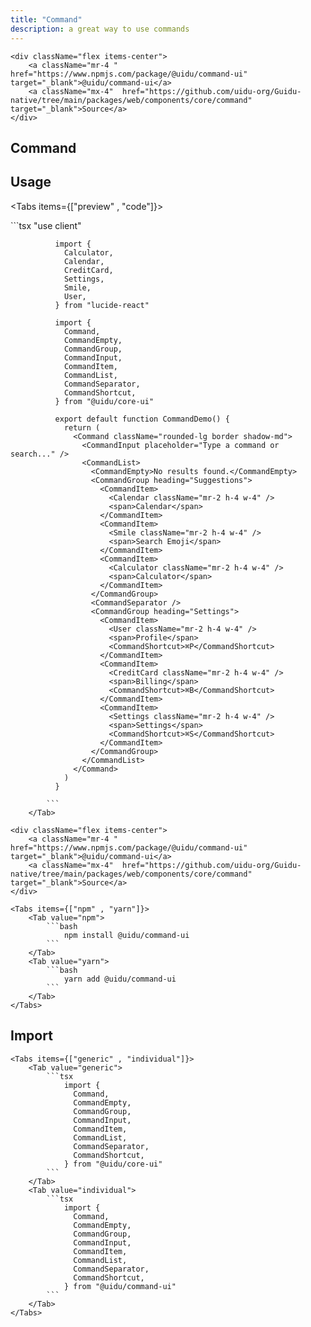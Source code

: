 ```yaml
---
title: "Command"
description: a great way to use commands
---
```



    <div className="flex items-center">
        <a className="mr-4 " href="https://www.npmjs.com/package/@uidu/command-ui" target="_blank">@uidu/command-ui</a>
        <a className="mx-4"  href="https://github.com/uidu-org/Guidu-native/tree/main/packages/web/components/core/command" target="_blank">Source</a>
    </div>

## Command

<div className="h-auto">
  <CommandDemo />
</div>

## Usage

  <Tabs items={["preview" , "code"]}>
        <Tab value="preview">
            <div className="py-16 px-24 flex items-center justify-center">
                <CommandDemo />
            </div>
        </Tab>
        <Tab value="code">
            ```tsx
              "use client"

              import {
                Calculator,
                Calendar,
                CreditCard,
                Settings,
                Smile,
                User,
              } from "lucide-react"

              import {
                Command,
                CommandEmpty,
                CommandGroup,
                CommandInput,
                CommandItem,
                CommandList,
                CommandSeparator,
                CommandShortcut,
              } from "@uidu/core-ui"

              export default function CommandDemo() {
                return (
                  <Command className="rounded-lg border shadow-md">
                    <CommandInput placeholder="Type a command or search..." />
                    <CommandList>
                      <CommandEmpty>No results found.</CommandEmpty>
                      <CommandGroup heading="Suggestions">
                        <CommandItem>
                          <Calendar className="mr-2 h-4 w-4" />
                          <span>Calendar</span>
                        </CommandItem>
                        <CommandItem>
                          <Smile className="mr-2 h-4 w-4" />
                          <span>Search Emoji</span>
                        </CommandItem>
                        <CommandItem>
                          <Calculator className="mr-2 h-4 w-4" />
                          <span>Calculator</span>
                        </CommandItem>
                      </CommandGroup>
                      <CommandSeparator />
                      <CommandGroup heading="Settings">
                        <CommandItem>
                          <User className="mr-2 h-4 w-4" />
                          <span>Profile</span>
                          <CommandShortcut>⌘P</CommandShortcut>
                        </CommandItem>
                        <CommandItem>
                          <CreditCard className="mr-2 h-4 w-4" />
                          <span>Billing</span>
                          <CommandShortcut>⌘B</CommandShortcut>
                        </CommandItem>
                        <CommandItem>
                          <Settings className="mr-2 h-4 w-4" />
                          <span>Settings</span>
                          <CommandShortcut>⌘S</CommandShortcut>
                        </CommandItem>
                      </CommandGroup>
                    </CommandList>
                  </Command>
                )
              }

            ```
        </Tab>

  </Tabs>

    <div className="flex items-center">
        <a className="mr-4 " href="https://www.npmjs.com/package/@uidu/command-ui" target="_blank">@uidu/command-ui</a>
        <a className="mx-4"  href="https://github.com/uidu-org/Guidu-native/tree/main/packages/web/components/core/command" target="_blank">Source</a>
    </div>

    <Tabs items={["npm" , "yarn"]}>
        <Tab value="npm">
            ```bash
                npm install @uidu/command-ui
            ```
        </Tab>
        <Tab value="yarn">
            ```bash
                yarn add @uidu/command-ui
            ```
        </Tab>
    </Tabs>

## Import

    <Tabs items={["generic" , "individual"]}>
        <Tab value="generic">
            ```tsx
                import {
                  Command,
                  CommandEmpty,
                  CommandGroup,
                  CommandInput,
                  CommandItem,
                  CommandList,
                  CommandSeparator,
                  CommandShortcut,
                } from "@uidu/core-ui"
            ```
        </Tab>
        <Tab value="individual">
            ```tsx
                import {
                  Command,
                  CommandEmpty,
                  CommandGroup,
                  CommandInput,
                  CommandItem,
                  CommandList,
                  CommandSeparator,
                  CommandShortcut,
                } from "@uidu/command-ui"
            ```
        </Tab>
    </Tabs>
